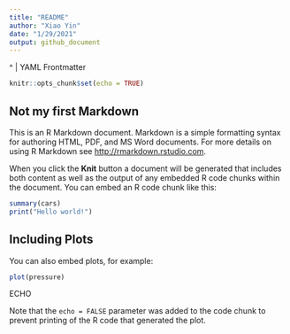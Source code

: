 ```yaml
---
title: "README"
author: "Xiao Yin"
date: "1/29/2021"
output: github_document
---
```

^
|
YAML Frontmatter

```r
knitr::opts_chunk$set(echo = TRUE)
```



## Not my first Markdown




This is an R Markdown document. Markdown is a simple formatting syntax for authoring HTML, PDF, and MS Word documents. For more details on using R Markdown see <http://rmarkdown.rstudio.com>.

When you click the **Knit** button a document will be generated that includes both content as well as the output of any embedded R code chunks within the document. You can embed an R code chunk like this:

```r
summary(cars)
print("Hello world!")
```

## Including Plots

You can also embed plots, for example:

```r
plot(pressure)
```

ECHO

Note that the `echo = FALSE` parameter was added to the code chunk to prevent printing of the R code that generated the plot.
